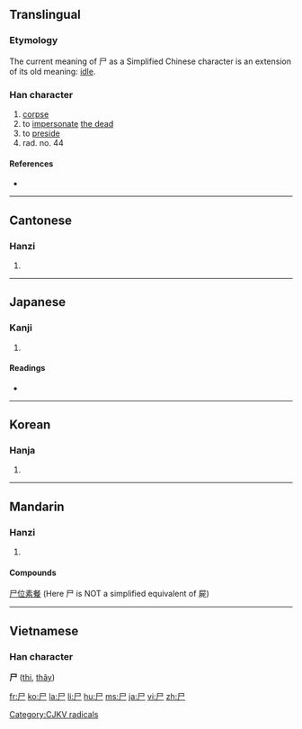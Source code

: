 {{also|屍|戸}}
==Translingual==

===Etymology===
The current meaning of 尸 as a Simplified Chinese character is an extension of its old meaning: [[idle]].

{{Han stroke|[[Image:尸-order.gif]]}}

===Han character===
{{Han char|rn=44|rad=尸|as=00|sn=3|four=7720<sub>7</sub>|canj=尸 (S)}}

# [[corpse]]
# to [[impersonate]] [[the dead]]
# to [[preside]]
# rad. no. 44

====References====
* {{Han ref|kx=0299.260|dkj=07630|dj=0595.070|hdz=20963.140|uh=5C38|ud=23608|bh=A472|bd=42098}}

[[Category:CJKV radicals]]

----

==Cantonese==

===Hanzi===
{{yue-hanzi|jyut=[[si1]]|y=}}

# {{defn|Cantonese}}

----

==Japanese==

===Kanji===
{{ja-kanji|grade=9|rs=尸00}}

# {{defn|Japanese}}

====Readings====
* {{ja-readings|on=[[し]] (shi)|kun=[[しかばね]] (shikabane), [[かたしろ]] (katashiro)}}

----

==Korean==

===Hanja===
{{ko-hanja|hangeul=[[시]]|rv=si|mr=si}}

# {{defn|Korean}}

----

==Mandarin==

===Hanzi===
{{cmn-hanzi|tra=屍|pin=[[shī]] ([[shi1]])|wg=shih<sup>1</sup>}}

# {{defn|Mandarin}}

====Compounds====
[[尸位素餐]] (Here 尸 is NOT a simplified equivalent of 屍)

----

==Vietnamese==

===Han character===
'''尸''' ([[thi]], [[thây]])

[[fr:尸]]
[[ko:尸]]
[[la:尸]]
[[li:尸]]
[[hu:尸]]
[[ms:尸]]
[[ja:尸]]
[[vi:尸]]
[[zh:尸]]